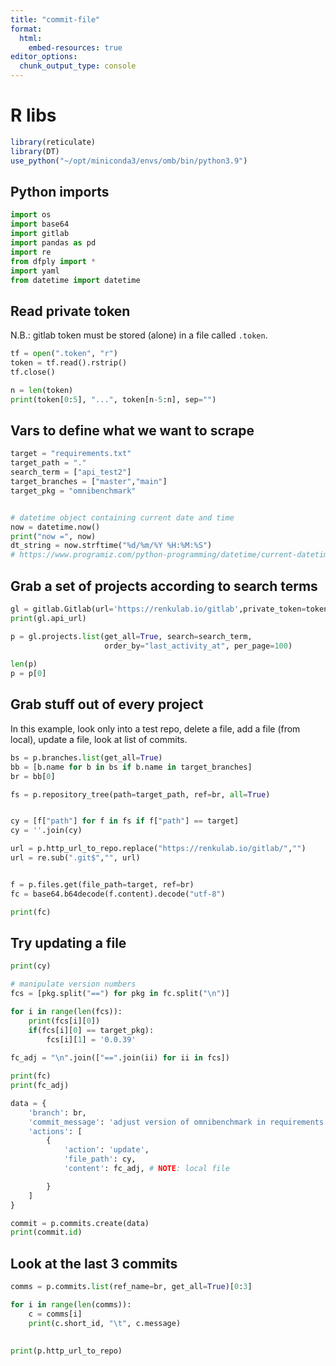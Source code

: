 ```yaml
---
title: "commit-file"
format:
  html:
    embed-resources: true
editor_options: 
  chunk_output_type: console
---
```


# R libs

```r
library(reticulate)
library(DT)
use_python("~/opt/miniconda3/envs/omb/bin/python3.9")
```

## Python imports

```python
import os
import base64
import gitlab
import pandas as pd
import re
from dfply import *
import yaml
from datetime import datetime
```


## Read private token

N.B.: gitlab token must be stored (alone) in a file called `.token`.

```python
tf = open(".token", "r")
token = tf.read().rstrip()
tf.close()

n = len(token)
print(token[0:5], "...", token[n-5:n], sep="")
```

## Vars to define what we want to scrape


```python
target = "requirements.txt"
target_path = "."
search_term = ["api_test2"]
target_branches = ["master","main"]
target_pkg = "omnibenchmark"


# datetime object containing current date and time
now = datetime.now()
print("now =", now)
dt_string = now.strftime("%d/%m/%Y %H:%M:%S")
# https://www.programiz.com/python-programming/datetime/current-datetime
```


## Grab a set of projects according to search terms

```python
gl = gitlab.Gitlab(url='https://renkulab.io/gitlab',private_token=token)
print(gl.api_url)

p = gl.projects.list(get_all=True, search=search_term,
                     order_by="last_activity_at", per_page=100)
                              
len(p)
p = p[0]
```

## Grab stuff out of every project

In this example, look only into a test repo, delete a file, add a file (from local), update a file, look at list of commits.

```python

bs = p.branches.list(get_all=True)
bb = [b.name for b in bs if b.name in target_branches]
br = bb[0]

fs = p.repository_tree(path=target_path, ref=br, all=True)


cy = [f["path"] for f in fs if f["path"] == target]
cy = ''.join(cy)

url = p.http_url_to_repo.replace("https://renkulab.io/gitlab/","")
url = re.sub(".git$","", url)


f = p.files.get(file_path=target, ref=br)
fc = base64.b64decode(f.content).decode("utf-8")

print(fc)
```



<!-- ## Try deleting a file -->

<!-- ```{python} -->
<!-- data = { -->
<!--     'branch': br, -->
<!--     'commit_message': 'delete README.md: ' + dt_string, -->
<!--     'actions': [ -->
<!--         { -->
<!--             'action': 'delete', -->
<!--             'file_path': 'README.md', -->
<!--         } -->
<!--     ] -->
<!-- } -->

<!-- commit = p.commits.create(data) -->
<!-- print(commit.id) -->
<!-- ``` -->


<!-- ## Try adding a file -->

<!-- ```{python} -->
<!-- data = { -->
<!--     'branch': br, -->
<!--     'commit_message': 'add back README.md: ' + dt_string, -->
<!--     'actions': [ -->
<!--         { -->
<!--             'action': 'create', -->
<!--             'file_path': 'README.md', -->
<!--             'content': open('README.md').read(), # NOTE: local file -->
<!--         } -->
<!--     ] -->
<!-- } -->

<!-- commit = p.commits.create(data) -->
<!-- print(commit.id) -->
<!-- ``` -->


## Try updating a file

```python
print(cy)

# manipulate version numbers
fcs = [pkg.split("==") for pkg in fc.split("\n")]

for i in range(len(fcs)):
    print(fcs[i][0])
    if(fcs[i][0] == target_pkg):
        fcs[i][1] = '0.0.39'
      
fc_adj = "\n".join(["==".join(ii) for ii in fcs])

print(fc)
print(fc_adj)

data = {
    'branch': br,
    'commit_message': 'adjust version of omnibenchmark in requirements.txt: ' + dt_string,
    'actions': [
        {
            'action': 'update',
            'file_path': cy,
            'content': fc_adj, # NOTE: local file

        }
    ]
}

commit = p.commits.create(data)
print(commit.id)
```


## Look at the last 3 commits

```python
comms = p.commits.list(ref_name=br, get_all=True)[0:3]

for i in range(len(comms)):
    c = comms[i]
    print(c.short_id, "\t", c.message)

        
print(p.http_url_to_repo)
```

